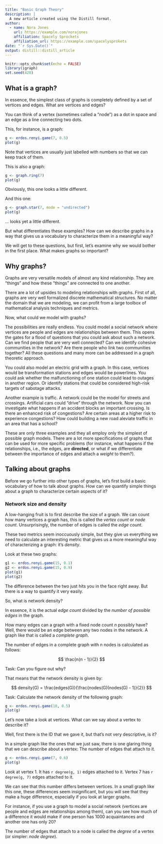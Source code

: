 ```yaml
---
title: "Basic Graph Theory"
description: |
  A new article created using the Distill format.
author:
  - name: Nora Jones 
    url: https://example.com/norajones
    affiliation: Spacely Sprockets
    affiliation_url: https://example.com/spacelysprokets
date: "`r Sys.Date()`"
output: distill::distill_article
---
```


```r
knitr::opts_chunk$set(echo = FALSE)
library(igraph)
set.seed(420)
```

## What is a graph?

In essence, the simplest class of graphs is completely defined by a set of vertices and edges.
What are vertices and edges?

You can think of a vertex (sometimes called a "node") as a dot in space and an edge as a line connecting two dots.

This, for instance, is a graph:

```r
g <- erdos.renyi.game(7, 0.5)
plot(g)
```

Note that vertices are usually just labelled with numbers so that we can keep track of them.

This is also a graph:

```r
g <- graph.ring(7)
plot(g)
```

Obviously, this one looks a little different.

And this one:

```r
g <- graph.star(7, mode = "undirected")
plot(g)
```

... looks yet a little different.

But what differentiates these examples?
How can we describe graphs in a way that gives us a vocabulary to characterize them in a meaningful way?

We will get to these questions, but first, let's examine why we would bother in the first place.
What makes graphs so important?




## Why graphs?

Graphs are very versatile models of almost any kind relationship.
They are "things" and how these "things" are connected to one another.

There are a lot of upsides to modeling relationships with graphs.
First of all, graphs are very well formalized discrete mathematical structures.
No matter the domain that we are modeling, we can profit from a large toolbox of mathematical analysis techniques and metrics.

Now, what could we model with graphs?

The possibilities are really endless.
You could model a social network where vertices are people and edges are relationships between them.
This opens the gates for a flood of questions that you could ask about such a network.
Can we find people that are very well connected?
Can we identify cohesive communities in the network?
Are there people who link two communities together?
All these questions and many more can be addressed in a graph theoretic approach.

You could also model an electric grid with a graph.
In this case, vertices would be transformation stations and edges would be powerlines.
You could ask whether the malfunctioning of one station could lead to outages in another region.
Or identify stations that could be considered high-risk targets of sabotage attacks.

Another example is traffic.
A network could be the model for streets and crossings.
Artificial cars could "drive" through the network.
Now you can investigate what happens if an accident blocks an important crossing.
Is there an enhanced risk of congestions?
Are certain areas at a higher risk to experience congestions?
How could building a new road aleviate traffic in an area that has a school?

These are only three examples and they all employ only the simplest of possible graph models.
There are a lot more specifications of graphs that can be used for more specific problems (for instance, what happens if the relationships, i.e., the edges, are **directed**, or what if we differentiate between the importance of edges and attach a *weight* to them?).



## Talking about graphs

Before we go further into other types of graphs, let's first build a basic vocabulary of how to talk about graphs.
How can we quantify simple things about a graph to characterize certain aspects of it?

### Network size and density

A low-hanging fruit is to first describe the size of a graph.
We can count how many vertices a graph has, this is called the *vertex count* or *node count*.
Unsurprisingly, the number of edges is called the *edge count*.

These two metrics seem inoccuously simple, but they give us everything we need to calculate an interesting metric that gives us a more meaningful way of characterizing a graph: it's *density*.

Look at these two graphs:

```r
g1 <- erdos.renyi.game(15, 0.1)
g2 <- erdos.renyi.game(15, 0.9)
plot(g1)
plot(g2)
```

The difference between the two just hits you in the face right away.
But there is a way to quantify it very easily.

So, what is network density?

In essence, it is the actual *edge count* divided by the *number of possible edges* in the graph.

How many edges can a graph with a fixed node count *n* possibly have?
Well, there would be an edge between any two nodes in the network.
A graph like that is called a *complete graph*.

The number of edges in a complete graph with n nodes is calculated as follows:

$$
\frac{n(n - 1)}{2}
$$

Task: Can you figure out why?


That means that the network density is given by:

$$
density(G) = \frac{edges(G)}{\frac{nodes(G)(nodes(G) - 1)}{2}}
$$

Task: Calculate the network density of the following graph:

```r
g <- erdos.renyi.game(10, 0.5)
plot(g)
```



  
Let's now take a look at vertices.
What can we say about a vertex to describe it?

Well, first there is the ID that we gave it, but that's not very descriptive, is it?

In a simple graph like the ones that we just saw, there is one glaring thing that we can describe about a vertex:
The number of edges that attach to it.

```r
g <- erdos.renyi.game(7, 0.6)
plot(g)
```

Look at vertex 1.
It has `r degree(g, 1)` edges attached to it.
Vertex 7 has `r degree(g, 7)` edges attached to it.

We can see that this number differs between vertices.
In a small graph like this one, these differences seem insignificant, but you will see that they make a huge difference, especially if you look at larger graphs.

For instance, if you use a graph to model a social network (vertices are people and edges are relationships among them), can you see how much of a difference it would make if one person has 1000 acquaintances and another one has only 20?

The number of edges that attach to a node is called the *degree* of a vertex (or simpler: *node degree*).























